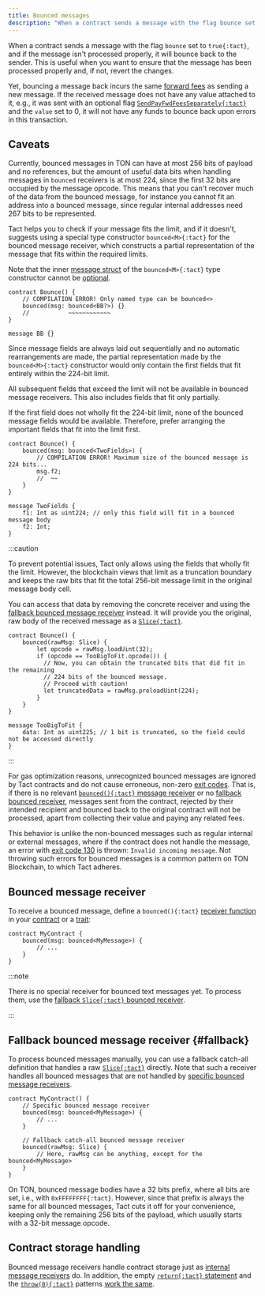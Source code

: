 ```yaml
---
title: Bounced messages
description: "When a contract sends a message with the flag bounce set to true, then if the message isn't processed properly, it will bounce back to the sender."
---
```


When a contract sends a message with the flag `bounce` set to `true{:tact}`, and if the message isn't processed properly, it will bounce back to the sender. This is useful when you want to ensure that the message has been processed properly and, if not, revert the changes.

Yet, bouncing a message back incurs the same [forward fees](https://docs.ton.org/develop/howto/fees-low-level#forward-fees) as sending a new message. If the received message does not have any value attached to it, e.g., it was sent with an optional flag [`SendPayFwdFeesSeparately{:tact}`](/book/message-mode#optional-flags) and the `value` set to 0, it will not have any funds to bounce back upon errors in this transaction.

## Caveats

Currently, bounced messages in TON can have at most 256 bits of payload and no references, but the amount of useful data bits when handling messages in `bounced` receivers is at most 224, since the first 32 bits are occupied by the message opcode. This means that you can't recover much of the data from the bounced message, for instance you cannot fit an address into a bounced message, since regular internal addresses need 267 bits to be represented.

Tact helps you to check if your message fits the limit, and if it doesn't, suggests using a special type constructor `bounced<M>{:tact}` for the bounced message receiver, which constructs a partial representation of the message that fits within the required limits.

Note that the inner [message struct][message] of the `bounced<M>{:tact}` type constructor cannot be [optional](/book/optionals).

```tact
contract Bounce() {
    // COMPILATION ERROR! Only named type can be bounced<>
    bounced(msg: bounced<BB?>) {}
    //           ~~~~~~~~~~~~
}

message BB {}
```

Since message fields are always laid out sequentially and no automatic rearrangements are made, the partial representation made by the `bounced<M>{:tact}` constructor would only contain the first fields that fit entirely within the 224-bit limit.

All subsequent fields that exceed the limit will not be available in bounced message receivers. This also includes fields that fit only partially.

If the first field does not wholly fit the 224-bit limit, none of the bounced message fields would be available. Therefore, prefer arranging the important fields that fit into the limit first.

```tact
contract Bounce() {
    bounced(msg: bounced<TwoFields>) {
        // COMPILATION ERROR! Maximum size of the bounced message is 224 bits...
        msg.f2;
        //  ~~
    }
}

message TwoFields {
    f1: Int as uint224; // only this field will fit in a bounced message body
    f2: Int;
}
```

:::caution

  To prevent potential issues, Tact only allows using the fields that wholly fit the limit. However, the blockchain views that limit as a truncation boundary and keeps the raw bits that fit the total 256-bit message limit in the original message body cell.

  You can access that data by removing the concrete receiver and using the [fallback bounced message receiver](#fallback) instead. It will provide you the original, raw body of the received message as a [`Slice{:tact}`][slice].

  ```tact
  contract Bounce() {
      bounced(rawMsg: Slice) {
          let opcode = rawMsg.loadUint(32);
          if (opcode == TooBigToFit.opcode()) {
            // Now, you can obtain the truncated bits that did fit in the remaining
            // 224 bits of the bounced message.
            // Proceed with caution!
            let truncatedData = rawMsg.preloadUint(224);
          }
      }
  }

  message TooBigToFit {
      data: Int as uint225; // 1 bit is truncated, so the field could not be accessed directly
  }
  ```

:::

For gas optimization reasons, unrecognized bounced messages are ignored by Tact contracts and do not cause erroneous, non-zero [exit codes](/book/exit-codes). That is, if there is no relevant [`bounced(){:tact}` message receiver](#bounced-message-receiver) or no [fallback bounced receiver](#fallback), messages sent from the contract, rejected by their intended recipient and bounced back to the original contract will not be processed, apart from collecting their value and paying any related fees.

This behavior is unlike the non-bounced messages such as regular internal or external messages, where if the contract does not handle the message, an error with [exit code 130](/book/exit-codes#130) is thrown: `Invalid incoming message`. Not throwing such errors for bounced messages is a common pattern on TON Blockchain, to which Tact adheres.

## Bounced message receiver

To receive a bounced message, define a `bounced(){:tact}` [receiver function](/book/contracts#receiver-functions) in your [contract](/book/contracts) or a [trait](/book/types#traits):

```tact {2-4}
contract MyContract {
    bounced(msg: bounced<MyMessage>) {
        // ...
    }
}
```

:::note

  There is no special receiver for bounced text messages yet. To process them, use the [fallback `Slice{:tact}` bounced receiver](#fallback).

:::

## Fallback bounced message receiver {#fallback}

To process bounced messages manually, you can use a fallback catch-all definition that handles a raw [`Slice{:tact}`][slice] directly. Note that such a receiver handles all bounced messages that are not handled by [specific bounced message receivers](#bounced-message-receiver).

```tact /rawMsg: Slice/
contract MyContract() {
    // Specific bounced message receiver
    bounced(msg: bounced<MyMessage>) {
        // ...
    }

    // Fallback catch-all bounced message receiver
    bounced(rawMsg: Slice) {
        // Here, rawMsg can be anything, except for the bounced<MyMessage>
    }
}
```

On TON, bounced message bodies have a 32 bits prefix, where all bits are set, i.e., with `0xFFFFFFFF{:tact}`. However, since that prefix is always the same for all bounced messages, Tact cuts it off for your convenience, keeping only the remaining 256 bits of the payload, which usually starts with a 32-bit message opcode.

## Contract storage handling

Bounced message receivers handle contract storage just as [internal message receivers](/book/receive#contract-storage-handling) do. In addition, the empty [`return{:tact}` statement](/book/statements#return) and the [`throw(0){:tact}`](/ref/core-debug#throw) patterns [work the same](/book/receive#contract-storage-handling).

[message]: /book/structs-and-messages#messages
[slice]: /book/cells#slices
